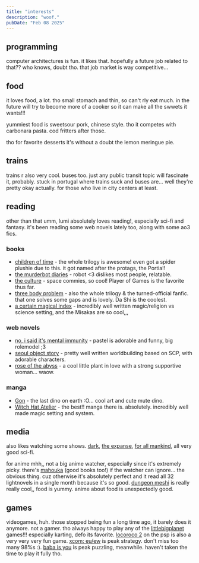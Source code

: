 ```yaml
---
title: "interests"
description: "woof."
pubDate: "Feb 08 2025"
---
```


## programming

computer architectures is fun. it likes that. hopefully a future job related to that?? who knows, doubt tho. that job market is way competitive...

## food

it loves food, a lot. tho small stomach and thin, so can't rly eat much. in the future will try to become more of a cooker so it can make all the swwets it wants!!!

yummiest food is sweetsour pork, chinese style. tho it competes with carbonara pasta. cod fritters after those.

tho for favorite desserts it's without a doubt the lemon meringue pie.

## trains

trains r also very cool. buses too. just any public transit topic will fascinate it, probably. stuck in portugal where trains suck and buses are...
well they're pretty okay actually. for those who live in city centers at least.

## reading

other than that umm, lumi absolutely loves reading!, especially sci-fi and fantasy. it's been reading some web novels lately too, along with some ao3 fics.

### books

- [children of time][childrenoftime] - the whole trilogy is awesome! even got a spider plushie due to this. it got named after the protags, the Portia!!
- [the murderbot diaries][murderbot] - robot \<3 dislikes most people, relatable.
- [the culture][culture] - space commies, so cool! Player of Games is the favorite thus far.
- [three body problem][threebody] - also the whole trilogy & the turned-official fanfic. that one solves some gaps and is lovely. Da Shi is the coolest.
- [a certain magical index][magicalindex] - incredibly well written magic/religion vs science setting, and the Misakas are so cool,,,

### web novels

- [no, i said it's mental immunity]() - pastel is adorable and funny, big rolemodel ;3
- [seoul object story]() - pretty well written worldbuilding based on SCP, with adorable characters.
- [rose of the abyss]() - a cool little plant in love with a strong supportive woman... waow.

### manga

- [Gon]() - the last dino on earth :O... cool art and cute mute dino.
- [Witch Hat Atelier]() - the best!! manga there is. absolutely. incredibly well made magic setting and system.

## media

also likes watching some shows. [dark][dark], [the expanse][expanse], [for all mankind][forallmankind], all very good sci-fi.

for anime mhh,, not a big anime watcher, especially since it's extremely picky. there's [mahouka][mahouka] (good books too!) if the
watcher can ignore... the obvious thing. cuz otherwise it's absolutely perfect and it read all 32 lightnovels in a single month
because it's so good. [dungeon meshi][dungeonmeshi] is really really cool,, food is yummy. anime about food is unexpectedly good.

## games

videogames, huh. those stopped being fun a long time ago, it barely does it anymore. not a gamer. tho always happy to play any
of the [littlebigplanet][lbp] games!!! especially karting, defo its favorite.
[locoroco 2][locoroco] on the psp is also a very very very fun game.
[xcom: eu/ew][xcom] is peak strategy. don't miss too many 98%s :\).
[baba is you][baba] is peak puzzling, meanwhile. haven't taken the time to play it fully tho.

[childrenoftime]: https://en.wikipedia.org/wiki/Children_of_Time_(novel)
[murderbot]: https://en.wikipedia.org/wiki/The_Murderbot_Diaries
[culture]: https://en.wikipedia.org/wiki/The_Culture
[threebody]: https://en.wikipedia.org/wiki/Remembrance_of_Earth's_Past
[magicalindex]: https://en.wikipedia.org/wiki/A_Certain_Magical_Index
[mentalimmunity]: https://www.novelupdates.com/series/no-i-said-its-mental-immunity
[seoulobjectstory]: https://www.novelupdates.com/series/seoul-object-story
[roseoftheabyss]: https://www.novelupdates.com/series/rose-of-the-abyss
[dark]: https://en.wikipedia.org/wiki/Dark_(TV_series)
[expanse]: https://en.wikipedia.org/wiki/The_Expanse_(TV_series)
[forallmankind]: https://en.wikipedia.org/wiki/For_All_Mankind_(TV_series)
[mahouka]: https://en.wikipedia.org/wiki/The_Irregular_at_Magic_High_School
[dungeonmeshi]: https://en.wikipedia.org/wiki/Delicious_in_Dungeon
[lbp]: https://en.wikipedia.org/wiki/LittleBigPlanet
[locoroco]: https://en.wikipedia.org/wiki/LocoRoco
[xcom]: https://en.wikipedia.org/wiki/XCOM:_Enemy_Unknown
[baba]: https://en.wikipedia.org/wiki/Baba_Is_You
